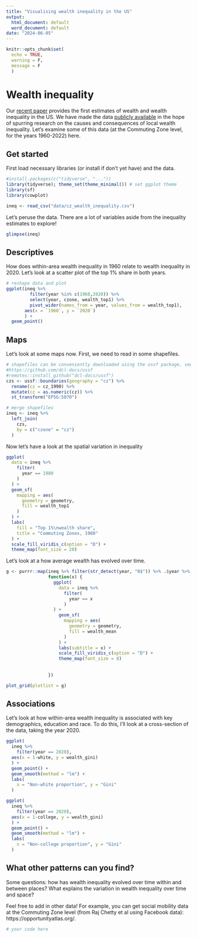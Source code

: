 ```yaml
---
title: "Visualising wealth inequality in the US"
output:
  html_document: default
  word_document: default
date: "2024-06-05"
---
```


```r
knitr::opts_chunk$set(
  echo = TRUE,
  warning = F, 
  message = F
  )
```

# Wealth inequality

Our [recent paper](https://github.com/jhsuss/wealth-inequality/) provides the first estimates of wealth and wealth inequality in the US. We have made the data [publicly available](https://www.openicpsr.org/openicpsr/project/192306/version/V4/view) in the hope of spurring research on the causes and consequences of local wealth inequality. Let's examine some of this data (at the Commuting Zone level, for the years 1960-2022) here.

## Get started 

First load necessary libraries (or install if don't yet have) and the data.

```r
#install.packages(c("tidyverse", "..."))
library(tidyverse); theme_set(theme_minimal()) # set ggplot theme
library(sf)
library(cowplot)

ineq <- read_csv("data/cz_wealth_inequality.csv")

```

Let's peruse the data. There are a lot of variables aside from the inequality estimates to explore!

```r
glimpse(ineq)
```

## Descriptives

How does within-area wealth inequality in 1960 relate to wealth inequality in 2020. Let's look at a scatter plot of the top 1% share in both years.

```r
# reshape data and plot
ggplot(ineq %>% 
         filter(year %in% c(1960,2020)) %>% 
         select(year, czone, wealth_top1) %>% 
         pivot_wider(names_from = year, values_from = wealth_top1),
       aes(x = `1960`, y = `2020`)
       ) +
  geom_point() 
```




## Maps

Let's look at some maps now. First, we need to read in some shapefiles.

```r
# shapefiles can be conveniently downloaded using the ussf package, see how to install in github link
#https://github.com/dcl-docs/ussf
#remotes::install_github("dcl-docs/ussf")
czs <- ussf::boundaries(geography = "cz") %>% 
  rename(cz = cz_1990) %>% 
  mutate(cz = as.numeric(cz)) %>% 
  st_transform("EPSG:5070")

# merge shapefiles
ineq <- ineq %>% 
  left_join(
    czs,
    by = c("czone" = "cz")
  ) 

```


Now let's have a look at the spatial variation in inequality 

```r
ggplot(
  data = ineq %>% 
    filter(
      year == 1980
    )
  ) +
  geom_sf(
    mapping = aes(
      geometry = geometry,
      fill = wealth_top1
    )
  ) + 
  labs(
    fill = "Top 1%\nwealth share",
    title = "Commuting Zones, 1980"
  ) +
  scale_fill_viridis_c(option = "D") + 
  theme_map(font_size = 20)

```

Let's look at a how average wealth has evolved over time.

```r
g <- purrr::map(ineq %>% filter(str_detect(year, "0$")) %>% .$year %>% unique,
                function(x) {
                  ggplot(
                    data = ineq %>% 
                      filter(
                        year == x
                      )
                  ) +
                    geom_sf(
                      mapping = aes(
                        geometry = geometry,
                        fill = wealth_mean
                      )
                    ) + 
                    labs(subtitle = x) +
                    scale_fill_viridis_c(option = "D") + 
                    theme_map(font_size = 8)
                  
  
                })

plot_grid(plotlist = g)

```


## Associations

Let's look at how within-area wealth inequality is associated with key demographics, education and race. To do this, I'll look at a cross-section of the data, taking the year 2020.

```r
ggplot(
  ineq %>% 
    filter(year == 2020),
  aes(x = 1-white, y = wealth_gini)
  ) + 
  geom_point() +
  geom_smooth(method = "lm") +
  labs(
    x = "Non-white proportion", y = "Gini"
  )

```

```r
ggplot(
  ineq %>% 
    filter(year == 2020),
  aes(x = 1-college, y = wealth_gini)
  ) + 
  geom_point() +
  geom_smooth(method = "lm") +
  labs(
    x = "Non-college proportion", y = "Gini"
  )


```

## What other patterns can you find?

Some questions: how has wealth inequality evolved over time within and between places? What explains the variation in wealth inequality over time and space? 

Feel free to add in other data! For example, you can get social mobility data at the Commuting Zone level (from Raj Chetty et al using Facebook data): https://opportunityatlas.org/.

```r
# your code here
```